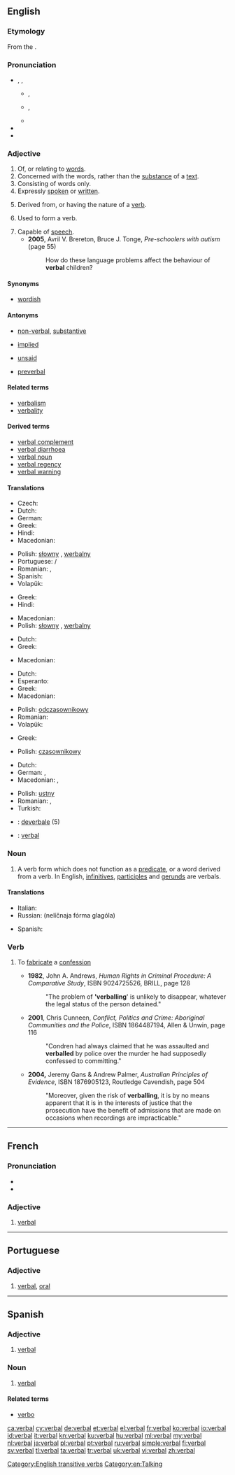 ==English==
{{wikipedia|dab=verbal}}

===Etymology===
From the {{etyl|LL.|en}} {{term|verbalis||belonging to a [[word]]|lang=la}}.

===Pronunciation===
* {{enPR|vûrʹ-bəl}}, {{IPA|/ˈvɜr.bəl/}}, {{X-SAMPA|/"v3r.b@l/}}
** {{a|UK}} {{IPA|[ˈvɜː.bəɫ]}}, {{X-SAMPA|["v3:.b@5]}}
** {{a|US}} {{IPA|[ˈvɜ˞.bəɫ]}}, {{X-SAMPA|["v3`.b@5]}}
** {{audio|en-us-verbal.ogg|Audio (US)}}
* {{rhymes|ɜː(r)bəl}}
* {{hyphenation|ver|bal}}

===Adjective===
{{en-adj|-}}

# Of, or relating to [[word]]s.
# Concerned with the words, rather than the [[substance]] of a [[text]].
# Consisting of words only.
# Expressly [[spoken]] or [[written]].
# {{context|grammar}} Derived from, or having the nature of a [[verb]].
# {{context|grammar}} Used to form a verb.
# Capable of [[speech]].
#* '''2005''', Avril V. Brereton, Bruce J. Tonge, ''Pre-schoolers with autism'' (page 55)
#*: How do these language problems affect the behaviour of '''verbal''' children?

====Synonyms====
* {{sense|of or relating to words}} [[wordish]]

====Antonyms====
* {{sense|consisting of words only}} [[non-verbal]], [[substantive]]
* {{sense|expressly spoken or written}} [[implied]]
* {{sense|expressly stated}} [[unsaid]]
* {{sense|capable of speech}} [[preverbal]]

====Related terms====
* [[verbalism]]
* [[verbality]]

====Derived terms====
* [[verbal complement]]
* [[verbal diarrhoea]]
* [[verbal noun]]
* [[verbal regency]]
* [[verbal warning]]

====Translations====
{{trans-top|of, or relating to words}}
* Czech: {{t+|cs|slovní|m}}
* Dutch: {{t+|nl|verbaal}}
* German: {{t+|de|wörtlich}}
* Greek: {{t+|el|λεκτικός|tr=lektikós}}
* Hindi: {{t-|hi|शाब्दिक|tr=śābdik}}
* Macedonian: {{t-|mk|зборовен|tr=zbóroven|sc=Cyrl}}
{{trans-mid}}
* Polish: [[słowny]] {{m}}, [[werbalny]] {{m}}
* Portuguese: {{t+|pt|verbal|m}}/{{f}}
* Romanian: {{t-|ro|verbal|m}}, {{t-|ro|oral|m}}
* Spanish: {{t-|es|verbal}}
* Volapük: {{t+|vo|vödik}}
{{trans-bottom}}

{{trans-top|concerned with the words}}
* Greek: {{t+|el|λεκτικός|tr=lektikós}}
* Hindi: {{t-|hi|शाब्दिक|tr=śābdik}}
{{trans-mid}}
* Macedonian: {{t-|mk|зборовен|tr=zbóroven|sc=Cyrl}}
* Polish: [[słowny]] {{m}}, [[werbalny]] {{m}}
{{trans-bottom}}

{{trans-top|consisting of words only}}
{{trans-mid}}
{{trans-bottom}}

{{trans-top|expressly spoken or written, as opposed to implied}}
* Dutch: {{t+|nl|letterlijk}}
* Greek: {{t+|el|προφορικός|m|tr=proforikós|sc=Grek}}
{{trans-mid}}
* Macedonian: {{t-|mk|изречен|tr=ízrečen|sc=Cyrl}}
{{trans-bottom}}

{{trans-top|derived from, or having the nature of a verb}}
* Dutch: {{t-|nl|werkwoordelijk}}
* Esperanto: {{t-|eo|verba}}
* Greek: {{t+|el|ρηματικός|m|tr=rimatikós|sc=Grek}}
* Macedonian: {{t-|mk|глаголски|tr=glágolski|sc=Cyrl}}
{{trans-mid}}
* Polish: [[odczasownikowy]] {{m}}
* Romanian: {{t-|ro|verbal|m}}
* Volapük: {{t-|vo|värbik}}
{{trans-bottom}}

{{trans-top|used to form a verb}}
* Greek: {{t+|el|ρηματικός|m|tr=rimatikós|sc=Grek}}
{{trans-mid}}
* Polish: [[czasownikowy]] {{m}}
{{trans-bottom}}

{{trans-top|spoken and not written; oral}}
* Dutch: {{t+|nl|mondeling}}
* German: {{t+|de|mündlich}}, {{t+|de|verbal}}
* Macedonian: {{t-|mk|устен|tr=ústen|sc=Cyrl}}, {{t-|mk|усмен|tr=úsmen|sc=Cyrl}}
{{trans-mid}}
* Polish: [[ustny]] {{m}}
* Romanian: {{t-|ro|verbal|m}}, {{t-|ro|oral|m|n}}
* Turkish: {{t+|tr|sözlü}}
{{trans-bottom}}

{{checktrans-top}}
* {{ttbc|it}}: [[deverbale]] (5)
* {{ttbc|nov}}: [[verbal]]
{{trans-bottom}}

===Noun===
{{en-noun}}

# {{context|grammar}} A verb form which does not function as a [[predicate]], or a word derived from a verb. In English, [[infinitive]]s, [[participle]]s and [[gerund]]s are verbals.

====Translations====
{{trans-top|grammar}}
* Italian: {{t+|it|deverbale|m}}
* Russian: {{l|ru|неличный|неличная}} {{l|ru|форма}} {{l|ru|глагол|глагола}} (nelíčnaja fórma glagóla) {{f}}
{{trans-mid}}
* Spanish: {{t-|es|verbal|m}}
{{trans-bottom}}

===Verb===
{{en-verb|verbals|verballing|verballed}}

# {{context|transitive|British|Australia}} To [[fabricate]] a [[confession]]
#* '''1982''', John A. Andrews, ''Human Rights in Criminal Procedure: A Comparative Study'', ISBN 9024725526, BRILL, page 128
#*: "The problem of ''''verballing'''' is unlikely to disappear, whatever the legal status of the person detained."
#* '''2001''', Chris Cunneen, ''Conflict, Politics and Crime: Aboriginal Communities and the Police'', ISBN 1864487194, Allen & Unwin, page 116
#*: "Condren had always claimed that he was assaulted and '''verballed''' by police over the murder he had supposedly confessed to committing."
#* '''2004,''' Jeremy Gans & Andrew Palmer, ''Australian Principles of Evidence'', ISBN 1876905123, Routledge Cavendish, page 504
#*: "Moreover, given the risk of '''verballing''', it is by no means apparent that it is in the interests of justice that the prosecution have the benefit of admissions that are made on occasions when recordings are impracticable."

[[Category:English transitive verbs]]
[[Category:en:Talking]]
----
==French==

===Pronunciation===
* {{IPA|/vɛʁ.bal/|lang=fr}}
* {{homophones|verbale|verbales|lang=fr}}

===Adjective===
{{fr-adj-al|verb}}

# [[#English|verbal]]
----
==Portuguese==

===Adjective===
{{pt-adj|verba|l}}

# [[#English|verbal]], [[oral]]
----
==Spanish==

===Adjective===
{{es-adj|pl=verbales}}

# [[#English|verbal]]

===Noun===
{{es-noun|mf|pl=verbales}}

# {{context|grammar|lang=es}} [[#English|verbal]]

====Related terms====
* [[verbo]]

[[ca:verbal]]
[[cy:verbal]]
[[de:verbal]]
[[et:verbal]]
[[el:verbal]]
[[fr:verbal]]
[[ko:verbal]]
[[io:verbal]]
[[id:verbal]]
[[it:verbal]]
[[kn:verbal]]
[[ku:verbal]]
[[hu:verbal]]
[[ml:verbal]]
[[my:verbal]]
[[nl:verbal]]
[[ja:verbal]]
[[pl:verbal]]
[[pt:verbal]]
[[ru:verbal]]
[[simple:verbal]]
[[fi:verbal]]
[[sv:verbal]]
[[tl:verbal]]
[[ta:verbal]]
[[tr:verbal]]
[[uk:verbal]]
[[vi:verbal]]
[[zh:verbal]]